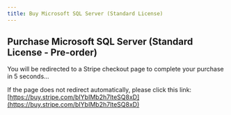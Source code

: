 ```yaml
---
title: Buy Microsoft SQL Server (Standard License)
---
```



<Head>
  <meta httpEquiv="refresh" content="5; url='https://buy.stripe.com/bIYbIMb2h7lteSQ8xD'" />
</Head>

## Purchase Microsoft SQL Server (Standard License - Pre-order)

You will be redirected to a Stripe checkout page to complete your purchase in 5 seconds…

If the page does not redirect automatically, please click this link: [https://buy.stripe.com/bIYbIMb2h7lteSQ8xD](https://buy.stripe.com/bIYbIMb2h7lteSQ8xD)
